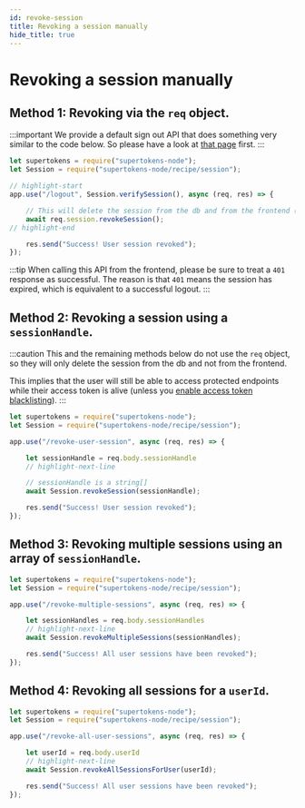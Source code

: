 ```yaml
---
id: revoke-session
title: Revoking a session manually
hide_title: true
---
```


<!-- COPY DOCS -->
<!-- ./session/common-customizations/sessions/revoke-session.mdx -->


# Revoking a session manually


## Method 1: Revoking via the `req` object.

:::important
We provide a default sign out API that does something very similar to the code below. So please have a look at [that page](../sign-out) first.
:::

<BackendSDKTabs>
<TabItem value="nodejs">

```jsx
let supertokens = require("supertokens-node");
let Session = require("supertokens-node/recipe/session");

// highlight-start
app.use("/logout", Session.verifySession(), async (req, res) => {

    // This will delete the session from the db and from the frontend (cookies)
    await req.session.revokeSession();
// highlight-end

    res.send("Success! User session revoked");
});
```
</TabItem>
</BackendSDKTabs>

:::tip
When calling this API from the frontend, please be sure to treat a `401` response as successful. The reason is that `401` means the session has expired, which is equivalent to a successful logout. 
:::

## Method 2: Revoking a session using a `sessionHandle`.
:::caution
This and the remaining methods below do  not use the `req` object, so they will only delete the session from the db and not from the frontend.

This implies that the user will still be able to access protected endpoints while their access token is alive (unless you [enable access token blacklisting](./access-token-blacklisting)).
:::

<BackendSDKTabs>
<TabItem value="nodejs">

```jsx
let supertokens = require("supertokens-node");
let Session = require("supertokens-node/recipe/session");

app.use("/revoke-user-session", async (req, res) => {

    let sessionHandle = req.body.sessionHandle
    // highlight-next-line

    // sessionHandle is a string[]
    await Session.revokeSession(sessionHandle); 

    res.send("Success! User session revoked");
});
```
</TabItem>
</BackendSDKTabs>

## Method 3: Revoking multiple sessions using an array of `sessionHandle`.

<BackendSDKTabs>
<TabItem value="nodejs">

```jsx
let supertokens = require("supertokens-node");
let Session = require("supertokens-node/recipe/session");

app.use("/revoke-multiple-sessions", async (req, res) => {

    let sessionHandles = req.body.sessionHandles
    // highlight-next-line
    await Session.revokeMultipleSessions(sessionHandles);

    res.send("Success! All user sessions have been revoked");
});
```
</TabItem>
</BackendSDKTabs>

## Method 4: Revoking all sessions for a `userId`.

<BackendSDKTabs>
<TabItem value="nodejs">

```jsx
let supertokens = require("supertokens-node");
let Session = require("supertokens-node/recipe/session");

app.use("/revoke-all-user-sessions", async (req, res) => {

    let userId = req.body.userId
    // highlight-next-line
    await Session.revokeAllSessionsForUser(userId); 

    res.send("Success! All user sessions have been revoked");
});
```
</TabItem>
</BackendSDKTabs>
